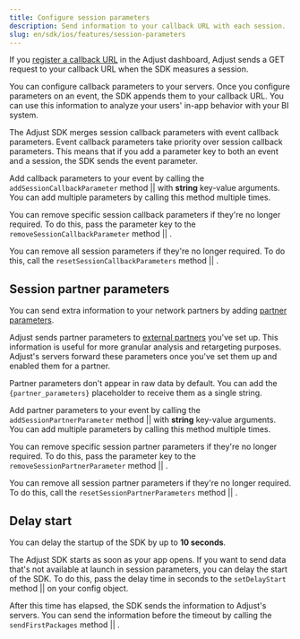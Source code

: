 ```yaml
---
title: Configure session parameters
description: Send information to your callback URL with each session.
slug: en/sdk/ios/features/session-parameters
---
```



If you [register a callback URL](https://help.adjust.com/en/article/recommended-placeholders-callbacks) in the Adjust dashboard, Adjust sends a GET request to your callback URL when the SDK measures a session.

You can configure callback parameters to your servers. Once you configure parameters on an event, the SDK appends them to your callback URL. You can use this information to analyze your users' in-app behavior with your BI system.

<Callout type="note">

The Adjust SDK merges session callback parameters with event callback parameters. Event callback parameters take priority over session callback parameters. This means that if you add a parameter key to both an event and a session, the SDK sends the event parameter.

</Callout>

Add callback parameters to your event by calling the <Tooltip>`addSessionCallbackParameter` method || <AddSessionCallbackParameterSig /></Tooltip> with **string** key-value arguments. You can add multiple parameters by calling this method multiple times.

<AddSessionCallbackParameter />

You can remove specific session callback parameters if they're no longer required. To do this, pass the parameter key to the <Tooltip>`removeSessionCallbackParameter` method || <RemoveSessionCallbackParameterSig /></Tooltip>.

<RemoveSessionCallbackParameter />

You can remove all session parameters if they're no longer required. To do this, call the <Tooltip>`resetSessionCallbackParameters` method || <ResetSessionCallbackParametersSig /></Tooltip>.

<ResetSessionCallbackParameters />

## Session partner parameters

You can send extra information to your network partners by adding [partner parameters](https://help.adjust.com/en/article/advanced-event-setup#receive-custom-data-with-partner-parameters).

Adjust sends partner parameters to [external partners](https://help.adjust.com/en/article/integrated-partners) you've set up. This information is useful for more granular analysis and retargeting purposes. Adjust's servers forward these parameters once you've set them up and enabled them for a partner.

<Callout type="note">

Partner parameters don't appear in raw data by default. You can add the `{partner_parameters}` placeholder to receive them as a single string.

</Callout>

Add partner parameters to your event by calling the <Tooltip>`addSessionPartnerParameter` method || <AddSessionPartnerParameterSig /></Tooltip> with **string** key-value arguments. You can add multiple parameters by calling this method multiple times.

<AddSessionPartnerParameter />

You can remove specific session partner parameters if they're no longer required. To do this, pass the parameter key to the <Tooltip>`removeSessionPartnerParameter` method || <RemoveSessionPartnerParameterSig /></Tooltip>.

<RemoveSessionPartnerParameter />

You can remove all session partner parameters if they're no longer required. To do this, call the <Tooltip>`resetSessionPartnerParameters` method || <ResetSessionPartnerParametersSig /></Tooltip>.

<ResetSessionPartnerParameters />

## Delay start

<Callout type="note">

You can delay the startup of the SDK by up to **10 seconds**.

</Callout>

The Adjust SDK starts as soon as your app opens. If you want to send data that's not available at launch in session parameters, you can delay the start of the SDK. To do this, pass the delay time in seconds to the <Tooltip>`setDelayStart` method || <SetDelayStartSig /></Tooltip> on your config object.

<SetDelayStart />

After this time has elapsed, the SDK sends the information to Adjust's servers. You can send the information before the timeout by calling the <Tooltip>`sendFirstPackages` method || <SendFirstPackagesSig /></Tooltip>.

<SendFirstPackages />
